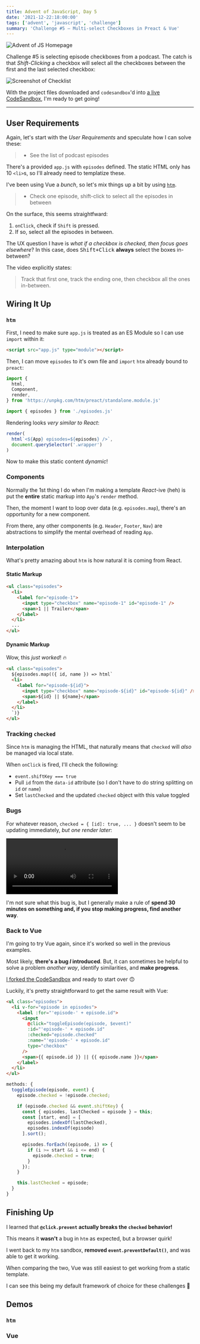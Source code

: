 ```yaml
---
title: Advent of JavaScript, Day 5
date: '2021-12-22:18:00:00'
tags: ['advent', 'javascript', 'challenge']
summary: 'Challenge #5 – Multi-select Checkboxes in Preact & Vue'
---
```


![Advent of JS Homepage](/static/images/advent-of-js.png)

Challenge #5 is selecting episode checkboxes from a podcast.
The catch is that _Shift-Clicking_ a checkbox will select all the checkboxes between the first and the last selected checkbox:

![Screenshot of Checklist](/static/images/podcast.png)

With the project files downloaded and `codesandbox`'d into [a live CodeSandbox](https://codesandbox.io/s/advent-of-js-day-5-3ll65?file=/index.html), I'm ready to get going!

---

## User Requirements

Again, let's start with the _User Requirements_ and speculate how I can solve these:

> - See the list of podcast episodes

There's a provided `app.js` with `episodes` defined. The static HTML only has 10 `<li>`s, so I'll already need to templatize these.

I've been using Vue a _bunch_, so let's mix things up a bit by using [`htm`](https://github.com/developit/htm).

> - Check one episode, shift-click to select all the episodes in between

On the surface, this seems straightfward:

1. `onClick`, check if `Shift` is pressed.
1. If so, select all the episodes in between.

The UX question I have is _what if a checkbox is checked, then focus goes elsewhere_?
In this case, does <kbd>Shift+Click</kbd> **always** select the boxes in-between?

The video explicitly states:

> Track that first one, track the ending one, then checkbox all the ones in-between.

## Wiring It Up

### `htm`

First, I need to make sure `app.js` is treated as an ES Module so I can use `import` within it:

```html
<script src="app.js" type="module"></script>
```

Then, I can move `episodes` to it's own file and `import` `htm` already bound to `preact`:

```js
import {
  html,
  Component,
  render,
} from 'https://unpkg.com/htm/preact/standalone.module.js'

import { episodes } from './episodes.js'
```

Rendering looks _very similar to React_:

```js
render(
  html`<${App} episodes=${episodes} />`,
  document.querySelector('.wrapper')
)
```

Now to make this static content _dynamic_!

### Components

Normally the 1st thing I do when I'm making a template _React_-ive (heh)
is put the **entire** static markup into `App`'s `render` method.

Then, the moment I want to loop over data (e.g. `episodes.map`),
there's an opportunity for a new component.

From there, any other components (e.g. `Header`, `Footer`, `Nav`) are abstractions
to simplify the mental overhead of reading `App`.

### Interpolation

What's pretty amazing about `htm` is how natural it is coming from React.

#### Static Markup

```html
<ul class="episodes">
  <li>
    <label for="episode-1">
      <input type="checkbox" name="episode-1" id="episode-1" />
      <span>1 || Trailer</span>
    </label>
  </li>
  ...
</ul>
```

#### Dynamic Markup

Wow, this _just worked_! 🔥

```html
<ul class="episodes">
  ${episodes.map(({ id, name }) => html`
  <li>
    <label for="episode-${id}">
      <input type="checkbox" name="episode-${id}" id="episode-${id}" />
      <span>${id} || ${name}</span>
    </label>
  </li>
  `)}
</ul>
```

### Tracking `checked`

Since `htm` is managing the HTML, that naturally means that `checked` will _also_ be managed via local state.

When `onClick` is fired, I'll check the following:

- `event.shiftKey === true`
- Pull `id` from the `data-id` attribute (so I don't have to do string splitting on `id` or `name`)
- Set `lastChecked` and the updated `checked` object with this value toggled

### Bugs

For whatever reason, `checked = { [id]: true, ... }` doesn't seem to be updating immediately, _but one render later_:

<video controls>
  <source src="/static/images/preact-bug.mp4" type="video/mp4" />
</video>

I'm not sure what this bug is, but I generally make a rule of **spend 30 minutes on something and, if you stop making progress, find another way**.

### Back to Vue

I'm going to try Vue again, since it's worked so well in the previous examples.

Most likely, **there's a bug _I_ introduced**. But, it can sometimes be helpful to solve a problem _another way_, identify similarities, and **make progress**.

[I forked the CodeSandbox](https://codesandbox.io/s/advent-of-js-day-5-vue-gc22m) and ready to start over 🙃

Luckily, it's pretty straightforward to get the same result with Vue:

```html
<ul class="episodes">
  <li v-for="episode in episodes">
    <label :for="'episode-' + episode.id">
      <input
        @click="toggleEpisode(episode, $event)"
        :id="'episode-' + episode.id"
        :checked="episode.checked"
        :name="'episode-' + episode.id"
        type="checkbox"
      />
      <span>{{ episode.id }} || {{ episode.name }}</span>
    </label>
  </li>
</ul>
```

```js
methods: {
  toggleEpisode(episode, event) {
    episode.checked = !episode.checked;

    if (episode.checked && event.shiftKey) {
      const { episodes, lastChecked = episode } = this;
      const [start, end] = [
        episodes.indexOf(lastChecked),
        episodes.indexOf(episode)
      ].sort();

      episodes.forEach((episode, i) => {
        if (i >= start && i <= end) {
          episode.checked = true;
        }
      });
    }

    this.lastChecked = episode;
  }
}
```

## Finishing Up

I learned that **`@click.prevent` actually breaks the `checked` behavior!**

This means it **wasn't** a bug in `htm` as expected, but a browser quirk!

I went back to my `htm` sandbox, **removed `event.preventDefault()`**, and was able to get it working.

When comparing the two, Vue was still easiest to get working from a static template.

I can see this being my default framework of choice for these challenges 💪

## Demos

### `htm`

<CodeSandbox codeSandboxId="advent-of-js-day-5-3ll65" />

### Vue

<CodeSandbox codeSandboxId="advent-of-js-day-5-vue-gc22m" />

